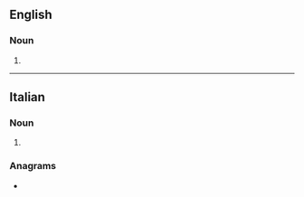 ==English==

===Noun===
{{head|en|noun form}}

# {{plural of|en|altostratus}}

----

==Italian==

===Noun===
{{head|it|noun plural form|g=m}}

# {{plural of|it|altostrato}}

===Anagrams===
* {{l|it|stritolata}}